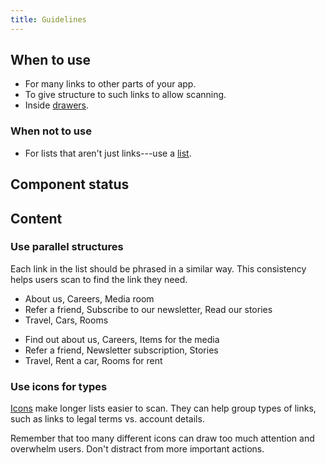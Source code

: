 ```yaml
---
title: Guidelines
---
```


<ReactExample exampleId="LinkList-default" />

## When to use

- For many links to other parts of your app.
- To give structure to such links to allow scanning.
- Inside [drawers](/components/overlay/drawer/).

### When not to use

- For lists that aren't just links---use a [list](/components/structure/list/).

## Component status

<ComponentStatus component="LinkList" />

## Content

### Use parallel structures

Each link in the list should be phrased in a similar way.
This consistency helps users scan to find the link they need.

<GuidelinesSideBySide>

<Do>

- About us, Careers, Media room
- Refer a friend, Subscribe to our newsletter, Read our stories
- Travel, Cars, Rooms

</Do>

<Dont>

- Find out about us, Careers, Items for the media
- Refer a friend, Newsletter subscription, Stories
- Travel, Rent a car, Rooms for rent

</Dont>

</GuidelinesSideBySide>

### Use icons for types

[Icons](/components/visuals/icon/) make longer lists easier to scan.
They can help group types of links,
such as links to legal terms vs. account details.

Remember that too many different icons can draw too much attention and overwhelm users.
Don't distract from more important actions.
